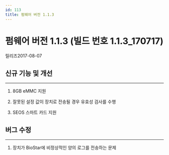 ```yaml
---
id: 113
title: 펌웨어 버전 1.1.3
---
```


# 펌웨어 버전 1.1.3 (빌드 번호 1.1.3_170717)

릴리즈<Separator/>2017-08-07

## 신규 기능 및 개선

---

1. 8GB eMMC 지원

1. 잘못된 설정 값이 장치로 전송될 경우 유효성 검사를 수행

1. SEOS 스마트 카드 지원

## 버그 수정

---

<BugLists>

1. 장치가 BioStar에 비정상적인 양의 로그를 전송하는 문제

</BugLists>
